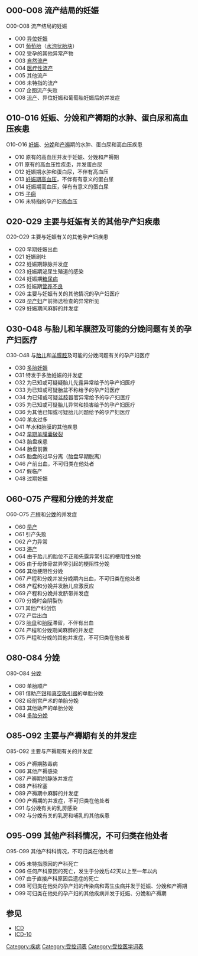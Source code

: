 {{ICD-10A}}

== O00-O08 流产结局的妊娠 ==
O00-O08 流产结局的妊娠
* O00 [[异位妊娠|异位妊娠]]
* O01 [[葡萄胎|葡萄胎]]（[[水泡状胎块|水泡状胎块]]）
* O02 受孕的其他异常产物
* O03 [[自然流产|自然流产]]
* O04 [[医疗性流产|医疗性流产]]
* O05 其他流产
* O06 未特指的流产
* O07 企图流产失败
* O08 [[流产|流产]]、异位妊娠和葡萄胎妊娠后的并发症

== O10-O16 妊娠、分娩和产褥期的水肿、蛋白尿和高血压疾患 ==
O10-O16 [[妊娠|妊娠]]、[[分娩|分娩]]和[[产褥|产褥]]期的水肿、蛋白尿和高血压疾患
* O10 原有的高血压并发于妊娠、分娩和产褥期
* O11 原有的高血压性疾患，并发蛋白尿
* O12 妊娠期水肿和蛋白尿，不伴有高血压
* O13 [[妊娠期|妊娠期]][[高血压|高血压]]，不伴有有意义的蛋白尿
* O14 妊娠期高血压，伴有有意义的蛋白尿
* O15 [[子痫|子痫]]
* O16 未特指的孕产妇高血压

== O20-O29 主要与妊娠有关的其他孕产妇疾患 ==
O20-O29 主要与妊娠有关的其他孕产妇疾患
* O20 早期妊娠出血
* O21 妊娠剧吐
* O22 妊娠期静脉并发症
* O23 妊娠期泌尿生殖道的感染
* O24 妊娠期[[糖尿病|糖尿病]]
* O25 妊娠期[[营养不良|营养不良]]
* O26 主要与妊娠有关的其他情况的孕产妇医疗
* O28 [[孕产妇|孕产妇]]产前筛选检查的异常所见
* O29 妊娠期间麻醉的并发症

== O30-O48 与胎儿和羊膜腔及可能的分娩问题有关的孕产妇医疗 ==
O30-O48 与[[胎儿|胎儿]]和[[羊膜腔|羊膜腔]]及可能的分娩问题有关的孕产妇医疗
* O30 [[多胎妊娠|多胎妊娠]]
* O31 特发于多胎妊娠的并发症
* O32 为已知或可疑疑胎儿先露异常给予的孕产妇医疗
* O33 为已知或可疑胎盆不称给予的孕产妇医疗
* O34 为已知或可疑盆腔器官异常给予的孕产妇医疗
* O35 为已知或可疑胎儿异常和损害给予的孕产妇医疗
* O36 为其他已知或可疑胎儿问题给予的孕产妇医疗
* O40 [[羊水|羊水]]过多
* O41 羊水和胎膜的其他疾患
* O42 [[早期羊膜囊破裂|早期羊膜囊破裂]]
* O43 胎盘疾患
* O44 胎盘前置
* O45 胎盘的过早分离（胎盘早期脱离）
* O46 产前出血，不可归类在他处者
* O47 假临产
* O48 过期妊娠

== O60-O75 产程和分娩的并发症 ==
O60-O75 [[产程|产程]]和[[分娩|分娩]]的并发症
* O60 [[早产|早产]]
* O61 引产失败
* O62 产力异常
* O63 [[滞产|滞产]]
* O64 由于胎儿的胎位不正和先露异常引起的梗阻性分娩
* O65 由于母体骨盆异常引起的梗阻性分娩
* O66 其他梗阻性分娩
* O67 产程和分娩并发分娩期内出血，不可归类在他处者
* O68 产程和分娩并发胎儿应激反应
* O69 产程和分娩并发脐带并发症
* O70 分娩时会阴裂伤
* O71 其他产科创伤
* O72 产后出血
* O73 [[胎盘|胎盘]]和[[胎膜|胎膜]]滞留，不伴有出血
* O74 产程和分娩期间麻醉的并发症
* O75 产程和分娩的其他并发症，不可归类在他处者

== O80-O84 分娩 ==
O80-O84 [[分娩|分娩]]
* O80 单胎顺产
* O81 借助[[产钳|产钳]]和[[真空吸引器|真空吸引器]]的单胎分娩
* O82 经剖宫产术的单胎分娩
* O83 其他助产的单胎分娩
* O84 [[多胎分娩|多胎分娩]]

== O85-O92 主要与产褥期有关的并发症 ==
O85-O92 主要与产褥期有关的并发症
* O85 产褥期脓毒病
* O86 其他产褥感染
* O87 产褥期的静脉并发症
* O88 产科栓塞
* O89 产褥期中麻醉的并发症
* O90 产褥期的并发症，不可归类在他处者
* O91 与分娩有关的乳房感染
* O92 与分娩有关的乳房和哺乳的其他疾患

== O95-O99 其他产科科情况，不可归类在他处者 ==
O95-O99 其他产科科情况，不可归类在他处者
* O95 未特指原因的产科死亡
* O96 任何产科原因的死亡，发生于分娩后42天以上至一年以内
* O97 由于直接产科原因后遗症的死亡
* O98 可归类在他处的孕产妇的传染病和寄生虫病并发于妊娠、分娩和产褥期
* O99 可归类在他处的孕产妇的其他疾病并发于妊娠、分娩和产褥期

== 参见 ==
*[[ICD|ICD]]
*[[ICD-10|ICD-10]]

{{Medical conditions}}

[[Category:疾病|Category:疾病]]
[[Category:受控词表|Category:受控词表]]
[[Category:受控医学词表|Category:受控医学词表]]